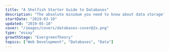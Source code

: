 ```yaml
---
title: "A Shelfish Starter Guide to Databases"
description: "The absolute minimum you need to know about data storage"
startDate: "2019-03-10"
updated: "2019-05-10"
cover: "/images/covers/databases-cover@2x.png"
type: "essay"
growthStage: "EvergreenTheory"
topics: ["Web Development", "Databases", "Data"]
---
```


<BasicImage
  width="950px"
  src="https://res.cloudinary.com/dg3gyk0gu/image/upload/c_scale,f_auto,q_auto:best,w_950/v1594114496/maggieappleton.com/databases-101/DB_1.jpg"
  alt="Databases 101 - How to build yourself a digital shelf"
/>

<BasicImage
  width="950px"
  src="https://res.cloudinary.com/dg3gyk0gu/image/upload/c_scale,f_auto,q_auto:best,w_950/v1594114495/maggieappleton.com/databases-101/DB_2.jpg"
  alt="Databases are the storage shelves of the digital world. They're where we store all our masses of information."
/>

<BasicImage
  width="950px"
  src="https://res.cloudinary.com/dg3gyk0gu/image/upload/c_scale,f_auto,q_auto:best,w_950/v1594114496/maggieappleton.com/databases-101/DB_3.jpg"
  alt="Every database has a DBMS - a database management system. This structures how we organise and interact with all our stored data. We have 4 fundamental ways we interact with databases. We can create, read, update, and delete. Better known as CRUD."
/>

<BasicImage
  width="950px"
  src="https://res.cloudinary.com/dg3gyk0gu/image/upload/c_scale,f_auto,q_auto:best,w_950/v1594114497/maggieappleton.com/databases-101/DB_4.jpg"
  alt="These DBMS's come in two flavours. Relational DB's organise data in tables made of columns and rows. Columns are type and each row inside them holds a data entry. They're highly structured and have strict data types. We talk to them using SQL - structured query language."
/>

<BasicImage
  width="950px"
  src="https://res.cloudinary.com/dg3gyk0gu/image/upload/c_scale,f_auto,q_auto:best,w_950/v1594114497/maggieappleton.com/databases-101/DB_5.jpg"
  alt="The second DB type is non-relational, also known as NoSQL. These include graph, kay value, document, and column family types. These are more flexible systems with less strictness around data types. They're good for getting a database up and running quickly since you don't have to create a strict schema before adding the data. They're also good for deploying data across decentralised distributed networks. Of the top five most popoular DBMS services, four are relational and one is NoSQL."
/>

<BasicImage
  width="950px"
  src="https://res.cloudinary.com/dg3gyk0gu/image/upload/c_scale,f_auto,q_auto:best,w_950/v1594114669/maggieappleton.com/databases-101/DB_6.jpg"
  alt="A winners stage ranking the five most popular database services"
/>

<References>

<ReferencesLink
  title="SQL Fundamentals egghead course"
  href="https://egghead.io/courses/sql-fundamentals?rc=272bjb"
  author="Tyler Clark"
/>

<ReferencesLink
  title="Get Started With PostgreSQL egghead course"
  href="https://egghead.io/courses/get-started-with-postgresql?rc=272bjb"
  author="Brett Cassette"
/>

<ReferencesLink
  title="Basics of NoSQL Databases"
  href="https://medium.freecodecamp.org/nosql-databases-5f6639ed9574"
  author="freeCodeCamp"
/>

<ReferencesLink
  title="Databases 101"
  href="https://thomaslarock.com/2018/07/databases-101/"
  author="Thomas LaRock"
/>

<ReferencesLink
  title="SQL vs NoSQL: The Differences"
  href="https://www.sitepoint.com/sql-vs-nosql-differences/"
  author="SitePoint"
/>

<ReferencesLink
  title="What is NoSQL?"
  href="https://www.mongodb.com/nosql-explained"
  author="MongoDB"
/>

</References>
